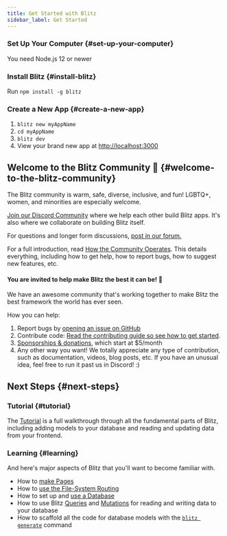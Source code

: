 ```yaml
---
title: Get Started with Blitz
sidebar_label: Get Started
---
```


### Set Up Your Computer {#set-up-your-computer}

You need Node.js 12 or newer

### Install Blitz {#install-blitz}

Run `npm install -g blitz`

### Create a New App {#create-a-new-app}

1. `blitz new myAppName`
2. `cd myAppName`
3. `blitz dev`
4. View your brand new app at
   [http://localhost:3000](http://localhost:3000)

## Welcome to the Blitz Community 👋 {#welcome-to-the-blitz-community}

The Blitz community is warm, safe, diverse, inclusive, and fun! LGBTQ+,
women, and minorities are especially welcome.

[Join our Discord Community](https://discord.blitzjs.com) where we help
each other build Blitz apps. It's also where we collaborate on building
Blitz itself.

For questions and longer form discussions,
[post in our forum.](https://github.com/blitz-js/blitz/discussions)

For a full introduction, read
[How the Community Operates](./how-the-community-operates). This details
everything, including how to get help, how to report bugs, how to suggest
new features, etc.

#### You are invited to help make Blitz the best it can be! 🤝

We have an awesome community that's working together to make Blitz the
best framework the world has ever seen.

How you can help:

1. Report bugs by
   [opening an issue on GitHub](https://github.com/blitz-js/blitz/issues/new/choose)
1. Contribute code:
   [Read the contributing guide so see how to get started](./contributing).
1. [Sponsorships & donations](https://github.com/blitz-js/blitz#sponsors-and-donations),
   which start at $5/month
1. Any other way you want! We totally appreciate any type of contribution,
   such as documentation, videos, blog posts, etc. If you have an unusual
   idea, feel free to run it past us in Discord! :)

## Next Steps {#next-steps}

### Tutorial {#tutorial}

The [Tutorial](./tutorial) is a full walkthrough through all the
fundamental parts of Blitz, including adding models to your database and
reading and updating data from your frontend.

### Learning {#learning}

And here's major aspects of Blitz that you'll want to become familiar
with.

- How to [make Pages](./pages)
- How to [use the File-System Routing](./routing)
- How to set up and [use a Database](./database-overview)
- How to use Blitz [Queries](./query-resolvers) and
  [Mutations](./mutation-resolvers) for reading and writing data to your
  database
- How to scaffold all the code for database models with the
  [`blitz generate`](./cli-generate) command
